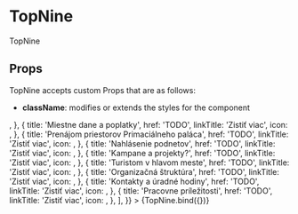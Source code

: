 
<Meta title="components/molecules/TopNine" decorators={[withDesign]} />

# TopNine

TopNine

## Props

TopNine accepts custom Props that are as follows:

- <b>className</b>: modifies or extends the styles for the component

<Canvas>
  <Story
    name="TopNine"
    parameters={{
      design: {
        type: 'figma',
        url: '',
      },
    }}
    args={{
      className: 'mt-24 ml-20',
      sections: [
        {
          title: 'Elektronické služby',
          href: 'TODO',
          linkTitle: 'Zistiť viac',
          icon: <Circle />,
        },
        {
          title: 'Miestne dane a poplatky',
          href: 'TODO',
          linkTitle: 'Zistiť viac',
          icon: <Circle />,
        },
        {
          title: 'Prenájom priestorov Primaciálneho paláca',
          href: 'TODO',
          linkTitle: 'Zistiť viac',
          icon: <Circle />,
        },
        {
          title: 'Nahlásenie podnetov',
          href: 'TODO',
          linkTitle: 'Zistiť viac',
          icon: <Circle />,
        },
        {
          title: 'Kampane a projekty?',
          href: 'TODO',
          linkTitle: 'Zistiť viac',
          icon: <Circle />,
        },
        {
          title: 'Turistom v hlavom meste',
          href: 'TODO',
          linkTitle: 'Zistiť viac',
          icon: <Circle />,
        },
        {
          title: 'Organizačná štruktúra',
          href: 'TODO',
          linkTitle: 'Zistiť viac',
          icon: <Circle />,
        },
        {
          title: 'Kontakty a úradné hodiny',
          href: 'TODO',
          linkTitle: 'Zistiť viac',
          icon: <Circle />,
        },
        {
          title: 'Pracovne príležitosti',
          href: 'TODO',
          linkTitle: 'Zistiť viac',
          icon: <Circle />,
        },
      ],
    }}
  >
    {TopNine.bind({})}
  </Story>
</Canvas>

<ArgsTable of={TopNine} />
